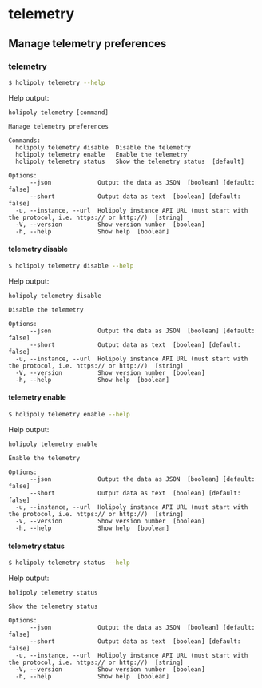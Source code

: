# telemetry

## Manage telemetry preferences

### telemetry

```sh
$ holipoly telemetry --help
```

Help output:

```
holipoly telemetry [command]

Manage telemetry preferences

Commands:
  holipoly telemetry disable  Disable the telemetry
  holipoly telemetry enable   Enable the telemetry
  holipoly telemetry status   Show the telemetry status  [default]

Options:
      --json             Output the data as JSON  [boolean] [default: false]
      --short            Output data as text  [boolean] [default: false]
  -u, --instance, --url  Holipoly instance API URL (must start with the protocol, i.e. https:// or http://)  [string]
  -V, --version          Show version number  [boolean]
  -h, --help             Show help  [boolean]
```

#### telemetry disable

```sh
$ holipoly telemetry disable --help
```

Help output:

```
holipoly telemetry disable

Disable the telemetry

Options:
      --json             Output the data as JSON  [boolean] [default: false]
      --short            Output data as text  [boolean] [default: false]
  -u, --instance, --url  Holipoly instance API URL (must start with the protocol, i.e. https:// or http://)  [string]
  -V, --version          Show version number  [boolean]
  -h, --help             Show help  [boolean]
```

#### telemetry enable

```sh
$ holipoly telemetry enable --help
```

Help output:

```
holipoly telemetry enable

Enable the telemetry

Options:
      --json             Output the data as JSON  [boolean] [default: false]
      --short            Output data as text  [boolean] [default: false]
  -u, --instance, --url  Holipoly instance API URL (must start with the protocol, i.e. https:// or http://)  [string]
  -V, --version          Show version number  [boolean]
  -h, --help             Show help  [boolean]
```

#### telemetry status

```sh
$ holipoly telemetry status --help
```

Help output:

```
holipoly telemetry status

Show the telemetry status

Options:
      --json             Output the data as JSON  [boolean] [default: false]
      --short            Output data as text  [boolean] [default: false]
  -u, --instance, --url  Holipoly instance API URL (must start with the protocol, i.e. https:// or http://)  [string]
  -V, --version          Show version number  [boolean]
  -h, --help             Show help  [boolean]
```